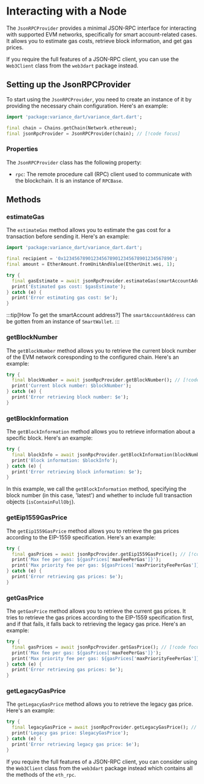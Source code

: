 # Interacting with a Node

The `JsonRPCProvider` provides a minimal JSON-RPC interface for interacting with supported EVM networks, specifically for smart account-related cases. It allows you to estimate gas costs, retrieve block information, and get gas prices.

If you require the full features of a JSON-RPC client, you can use the `Web3Client` class from the `web3dart` package instead.

## Setting up the JsonRPCProvider

To start using the `JsonRPCProvider`, you need to create an instance of it by providing the necessary chain configuration. Here's an example:

```dart
import 'package:variance_dart/variance_dart.dart';

final chain = Chains.getChain(Network.ethereum);
final jsonRpcProvider = JsonRPCProvider(chain); // [!code focus]
```

### Properties

The `JsonRPCProvider` class has the following property:

- `rpc`: The remote procedure call (RPC) client used to communicate with the blockchain. It is an instance of `RPCBase`.

## Methods

### estimateGas

The `estimateGas` method allows you to estimate the gas cost for a transaction before sending it. Here's an example:

```dart
import 'package:variance_dart/variance_dart.dart';

final recipient = '0x1234567890123456789012345678901234567890';
final amount = EtherAmount.fromUnitAndValue(EtherUnit.wei, 1);

try {
  final gasEstimate = await jsonRpcProvider.estimateGas(smartAccountAddress, Contract.execute(smartAccountAddress, to: recipient, amount: amount)); // [!code focus]
  print('Estimated gas cost: $gasEstimate');
} catch (e) {
  print('Error estimating gas cost: $e');
}
```

:::tip[How To get the smartAccount address?]
The `smartAccountAddress` can be gotten from an instance of `SmartWallet`.
:::

### getBlockNumber

The `getBlockNumber` method allows you to retrieve the current block number of the EVM network coresponding to the configured chain. Here's an example:

```dart
try {
  final blockNumber = await jsonRpcProvider.getBlockNumber(); // [!code focus]
  print('Current block number: $blockNumber');
} catch (e) {
  print('Error retrieving block number: $e');
}
```

### getBlockInformation

The `getBlockInformation` method allows you to retrieve information about a specific block. Here's an example:

```dart
try {
  final blockInfo = await jsonRpcProvider.getBlockInformation(blockNumber: 'latest', isContainFullObj: true); // [!code focus]
  print('Block information: $blockInfo');
} catch (e) {
  print('Error retrieving block information: $e');
}
```

In this example, we call the `getBlockInformation` method, specifying the block number (in this case, 'latest') and whether to include full transaction objects (`isContainFullObj`).

### getEip1559GasPrice

The `getEip1559GasPrice` method allows you to retrieve the gas prices according to the EIP-1559 specification. Here's an example:

```dart
try {
  final gasPrices = await jsonRpcProvider.getEip1559GasPrice(); // [!code focus]
  print('Max fee per gas: ${gasPrices['maxFeePerGas']}');
  print('Max priority fee per gas: ${gasPrices['maxPriorityFeePerGas']}');
} catch (e) {
  print('Error retrieving gas prices: $e');
}
```

### getGasPrice

The `getGasPrice` method allows you to retrieve the current gas prices. It tries to retrieve the gas prices according to the EIP-1559 specification first, and if that fails, it falls back to retrieving the legacy gas price. Here's an example:

```dart
try {
  final gasPrices = await jsonRpcProvider.getGasPrice(); // [!code focus]
  print('Max fee per gas: ${gasPrices['maxFeePerGas']}');
  print('Max priority fee per gas: ${gasPrices['maxPriorityFeePerGas']}');
} catch (e) {
  print('Error retrieving gas prices: $e');
}
```

### getLegacyGasPrice

The `getLegacyGasPrice` method allows you to retrieve the legacy gas price. Here's an example:

```dart
try {
  final legacyGasPrice = await jsonRpcProvider.getLegacyGasPrice(); // [!code focus]
  print('Legacy gas price: $legacyGasPrice');
} catch (e) {
  print('Error retrieving legacy gas price: $e');
}
```

If you require the full features of a JSON-RPC client, you can consider using the `Web3Client` class from the `web3dart` package instead which contains all the methods of the `eth_rpc`.
